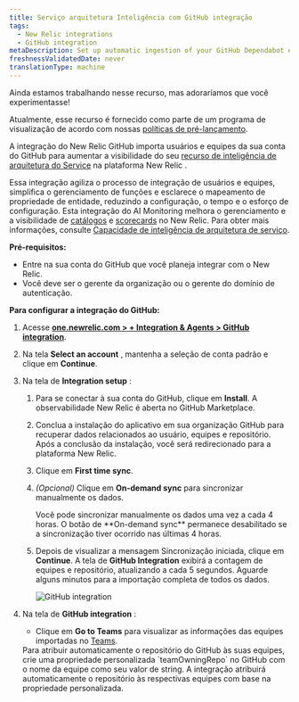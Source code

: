 ```yaml
---
title: Serviço arquitetura Inteligência com GitHub integração
tags:
  - New Relic integrations
  - GitHub integration
metaDescription: Set up automatic ingestion of your GitHub Dependabot events by using webhook for ongoing ingestion.
freshnessValidatedDate: never
translationType: machine
---
```


<Callout title="VISUALIZAR">
  Ainda estamos trabalhando nesse recurso, mas adoraríamos que você experimentasse!

  Atualmente, esse recurso é fornecido como parte de um programa de visualização de acordo com nossas [políticas de pré-lançamento](/docs/licenses/license-information/referenced-policies/new-relic-pre-release-policy).
</Callout>

A integração do New Relic GitHub importa usuários e equipes da sua conta do GitHub para aumentar a visibilidade do seu [recurso de inteligência de arquitetura do Service](/docs/service-architecture-intelligence/getting-started) na plataforma New Relic .

Essa integração agiliza o processo de integração de usuários e equipes, simplifica o gerenciamento de funções e esclarece o mapeamento de propriedade de entidade, reduzindo a configuração, o tempo e o esforço de configuração. Esta integração do AI Monitoring melhora o gerenciamento e a visibilidade de [catálogos](/docs/service-architecture-intelligence/catalogs/catalogs) e [scorecards](/docs/service-architecture-intelligence/scorecards/getting-started) no New Relic. Para obter mais informações, consulte [Capacidade de inteligência de arquitetura de serviço](/docs/service-architecture-intelligence/getting-started).

**Pré-requisitos:**

* Entre na sua conta do GitHub que você planeja integrar com o New Relic.
* Você deve ser o gerente da organização ou o gerente do domínio de autenticação.

**Para configurar a integração do GitHub:**

1. Acesse **[one.newrelic.com &gt; + Integration &amp; Agents &gt; GitHub integration](https://one.newrelic.com/marketplace/install-data-source?state=9306060d-b674-b245-083e-ff8d42765e0d)**.

2. Na tela **Select an account** , mantenha a seleção de conta padrão e clique em **Continue**.

3. Na tela de **Integration setup** :

   1. Para se conectar à sua conta do GitHub, clique em **Install**. A observabilidade New Relic é aberta no GitHub Marketplace.

   2. Conclua a instalação do aplicativo em sua organização GitHub para recuperar dados relacionados ao usuário, equipes e repositório. Após a conclusão da instalação, você será redirecionado para a plataforma New Relic.

   3. Clique em **First time sync**.

   4. *(Opcional)* Clique em **On-demand sync** para sincronizar manualmente os dados.

      <Callout variant="tip" title="dica">
        Você pode sincronizar manualmente os dados uma vez a cada 4 horas. O botão de **On-demand sync** permanece desabilitado se a sincronização tiver ocorrido nas últimas 4 horas.
      </Callout>

   5. Depois de visualizar a mensagem Sincronização iniciada, clique em **Continue**. A tela de **GitHub Integration** exibirá a contagem de equipes e repositório, atualizando a cada 5 segundos. Aguarde alguns minutos para a importação completa de todos os dados.

      <img title="GitHub integration" alt="GitHub integration" src="/images/github-integration-progress.webp" />

4. Na tela de **GitHub integration** :

   * Clique em **Go to Teams** para visualizar as informações das equipes importadas no [Teams](/docs/service-architecture-intelligence/teams/teams).

   <Callout variant="tip" title="dica">
     Para atribuir automaticamente o repositório do GitHub às suas equipes, crie uma propriedade personalizada `teamOwningRepo` no GitHub com o nome da equipe como seu valor de string. A integração atribuirá automaticamente o repositório às respectivas equipes com base na propriedade personalizada.
   </Callout>